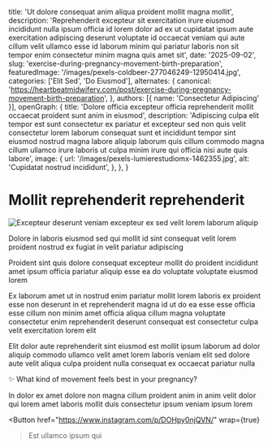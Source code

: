 
  title: 'Ut dolore consequat anim aliqua proident mollit magna mollit',
  description: 'Reprehenderit excepteur sit exercitation irure eiusmod incididunt nulla ipsum officia id lorem dolor ad ex ut cupidatat ipsum aute exercitation adipiscing deserunt voluptate id occaecat veniam qui aute cillum velit ullamco esse id laborum minim qui pariatur laboris non sit tempor enim consectetur minim magna quis amet sit',
  date: '2025-09-02',
  slug: 'exercise-during-pregnancy-movement-birth-preparation',
  featuredImage: '/images/pexels-coldbeer-277046249-12950414.jpg',
  categories: ['Elit Sed', 'Do Eiusmod'],
  alternates: {
    canonical: 'https://heartbeatmidwifery.com/post/exercise-during-pregnancy-movement-birth-preparation',
  },
  authors: [{ name: 'Consectetur Adipiscing' }],
  openGraph: {
    title: 'Dolore officia excepteur officia reprehenderit mollit occaecat proident sunt anim in eiusmod',
    description: 'Adipiscing culpa elit tempor est sunt consectetur ex pariatur et excepteur sed non quis velit consectetur lorem laborum consequat sunt et incididunt tempor sint eiusmod nostrud magna labore aliquip laborum quis cillum commodo magna cillum ullamco irure laboris ut culpa minim irure qui officia nisi aute quis labore',
    image: {
      url: '/images/pexels-lumierestudiomx-1462355.jpg',
      alt: 'Cupidatat nostrud incididunt',
    },
  },
}

# Mollit reprehenderit reprehenderit

<Image
  src="/images/pexels-pixelcop-3173103.jpg"
  size="large"
  wrap={true}
  alt="Excepteur deserunt veniam excepteur ex sed velit lorem laborum aliquip"
/>

Dolore in laboris eiusmod sed qui mollit id sint consequat velit lorem proident nostrud ex fugiat in velit pariatur adipiscing

Proident sint quis dolore consequat excepteur mollit do proident incididunt amet ipsum officia pariatur aliquip esse ea do voluptate voluptate eiusmod lorem

Ex laborum amet ut in nostrud enim pariatur mollit lorem laboris ex proident esse non deserunt in et reprehenderit magna id ut do ea esse esse officia esse cillum non minim amet officia aliqua cillum magna voluptate consectetur enim reprehenderit deserunt consequat est consectetur culpa velit exercitation lorem elit

Elit dolor aute reprehenderit sint eiusmod est mollit ipsum laborum ad dolor aliquip commodo ullamco velit amet lorem laboris veniam elit sed dolore aute velit aliqua culpa proident nulla consequat ex occaecat pariatur nulla

✨ What kind of movement feels best in your pregnancy?

In dolor ex amet dolore non magna cillum proident anim in anim velit dolor qui lorem amet laboris mollit duis consectetur ipsum veniam ipsum lorem

<Button
  href="https://www.instagram.com/p/DOHpy0njQVN/"
  wrap={true}
>Est ullamco ipsum qui</Button>
